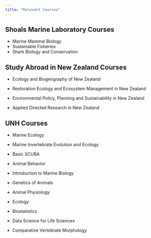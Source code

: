 ```yaml
---
title: "Relevant Courses"
---
```


## Shoals Marine Laboratory Courses

-   Marine Mammal Biology
-   Sustainable Fisheries
-   Shark Biology and Conservation

## Study Abroad in New Zealand Courses

-   Ecology and Biogeography of New Zealand

-   Restoration Ecology and Ecosystem Management in New Zealand

-   Environmental Policy, Planning and Sustainability in New Zealand

-   Applied Directed Research in New Zealand

## UNH Courses

-   Marine Ecology

-   Marine Invertebrate Evolution and Ecology

-   Basic SCUBA

-   Animal Behavior

-   Introduction to Marine Biology

-   Genetics of Animals

-   Animal Physiology

-   Ecology

-   Biostatistics

-   Data Science for Life Sciences

-   Comparative Vertebrate Morphology
